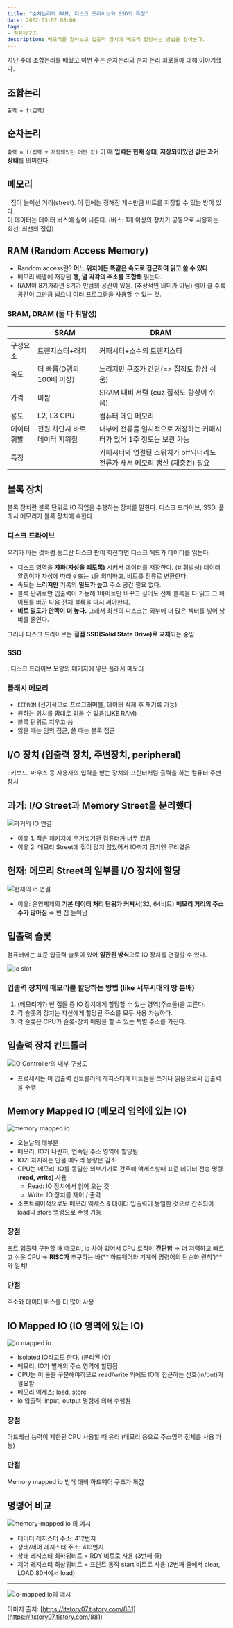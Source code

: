 ```yaml
---
title: "순차논리와 RAM, 디스크 드라이브와 SSD의 특징"
date: 2022-03-02 08:00
tags:
- 컴퓨터구조
description: 메모리를 알아보고 입출력 장치에 메모리 할당하는 방법을 알아본다. 
---
```


지난 주에 조합논리를 배웠고 이번 주는 순차논리와 순차 논리 회로들에 대해 이야기했다.

## 조합논리

`출력 = f(입력)`

## 순차논리

`출력 = f(입력 + 저장돼있던 어떤 값)`
이 때 **입력은 현재 상태**, **저장되어있던 값은 과거 상태**를 의미한다.

## **메모리**

: 집이 늘어선 거리(street). 이 집에는 정해진 개수만큼 비트를 저장할 수 있는 방이 있다.  
이 데이터는 데이터 버스에 실어 나른다. (버스: 1개 이상의 장치가 공동으로 사용하는 회선, 회선의 집합)

## RAM (Random Access Memory)

- Random access란? **어느 위치에든 똑같은 속도로 접근하여 읽고 쓸 수 있다**  
- 메모리 배열에 저장된 **행, 열 각각의 주소를 조합해** 읽는다.
- RAM이 8기가라면 8기가 만큼의 공간이 있음. (추상적인 의미가 아님) 
램이 클 수록 공간이 그만큼 넓으니 여러 프로그램을 사용할 수 있는 것.

### SRAM, DRAM (둘 다 휘발성)

|   | SRAM | DRAM |
|---|------|------|
| 구성요소  | 트랜지스터+래치 | 커패시터+소수의 트랜지스터 |
| 속도   | 더 빠름(D램의 100배 이상)| 느리지만 구조가 간단(=> 집적도 향상 쉬움) |
| 가격  | 비쌈 | SRAM 대비 저렴 (cuz 집적도 향상이 쉬움) |
| 용도  | L2, L3 CPU | 컴퓨터 메인 메모리 |
| 데이터 휘발 | 전원 차단시 바로 데이터 지워짐 | 내부에 전류를 일시적으로 저장하는 커패시터가 있어 1주 정도는 보관 가능 |
| 특징   |  | 커패시터와 연결된 스위치가 off되더라도 전류가 새서 메모리 갱신 (재충전) 필요 |

## 블록 장치

블록 장치란 블록 단위로 IO 작업을 수행하는 장치를 말한다. 
디스크 드라이브, SSD, 플래시 메모리가 블록 장치에 속한다.

### 디스크 드라이브

우리가 아는 것처럼 동그란 디스크 판이 회전하면 디스크 헤드가 데이터를 읽는다.

- 디스크 영역을 **자화(자성을 띄도록)** 시켜서 데이터를 저장한다. (비휘발성) 
데이터 알갱이가 자성에 따라 `0` 또는 `1`을 의미하고, 비트를 전류로 변환한다.
- 속도는 **느리지만** 기록의 **밀도가 높고** 주소 공간 필요 없다.
- 블록 단위로만 입출력이 가능해 1바이트만 바꾸고 싶어도 전체 블록을 다 읽고 그 바이트를 바꾼 다음 전체 블록을 다시 써야한다.
- **비트 밀도가 안쪽이 더 높다.** 그래서 최신의 디스크는 외부에 더 많은 섹터를 넣어 낭비를 줄인다.

그러나 디스크 드라이브는 **점점 SSD(Solid State Drive)로 교체**되는 중임

### SSD

: 디스크 드라이브 모양의 패키지에 넣은 플래시 메모리

### 플래시 메모리

- `EEPROM` (전기적으로 프로그래머블, 데이터 삭제 후 재기록 가능)
- 원하는 위치를 맘대로 읽을 수 있음(LIKE RAM)
- 블록 단위로 지우고 씀
- 읽을 때는 임의 접근, 쓸 때는 블록 접근

## I/O 장치 (입출력 장치, 주변장치, peripheral)

: 키보드, 마우스 등 사용자의 입력을 받는 장치와 프린터처럼 출력을 하는 컴퓨터 주변 장치

## 과거: I/O Street과 Memory Street을 분리했다

![과거의 IO 연결](/images/os/io2.jpg)

- 이유 1. 작은 패키지에 우겨넣기엔 컴퓨터가 너무 컸음
- 이유 2. 메모리 Street에 집이 많지 않았어서 IO까지 담기엔 무리였음

## 현재: 메모리 Street의 일부를 I/O 장치에 할당

![현재의 io 연결](/images/os/io1.jpg)

- 이유: 운영체제의 **기본 데이터 처리 단위가 커져서**(32, 64비트) **메모리 거리의 주소 수가 많아짐** ⇒ 빈 집 늘어남

## 입출력 슬롯

컴퓨터에는 표준 입출력 슬롯이 있어 **일관된 방식**으로 IO 장치를 연결할 수 있다.

![io slot](https://t1.daumcdn.net/cfile/blog/0277363D51C2BBE23B)

### 입출력 장치에 메모리를 할당하는 방법 (like 서부시대의 땅 분배)

1. (메모리가?) 빈 집들 중 IO 장치에게 할당할 수 있는 영역(주소들)을 고른다.
2. 각 슬롯의 장치는 자신에게 할당된 주소를 모두 사용 가능하다.
3. 각 슬롯은 CPU가 슬롯-장치 매핑을 할 수 있는 특별 주소를 가진다.

## 입출력 장치 컨트롤러

![IO Controller의 내부 구성도](/images/os/io4.png)

- 프로세서는 이 입출력 컨트롤러의 레지스터에 비트들을 쓰거나 읽음으로써 입출력을 수행

## Memory Mapped IO (메모리 영역에 있는 IO)

![memory mapped io](/images/os/io5.png)

- 오늘날의 대부분
- 메모리, IO가 나란히, 연속된 주소 영역에 할당됨
- IO가 차지하는 만큼 메모리 용량은 감소
- CPU는 메모리, IO를 동일한 외부기기로 간주해 액세스할때 표준 데이터 전송 명령 (**read, write)** 사용
    - Read: IO 장치에서 읽어 오는 것
    - Write: IO 장치를 제어 / 출력
- 소프트웨어적으로도 메모리 액세스 & 데이터 입출력이 동일한 것으로 간주되어 load나 store 명령으로 수행 가능

### 장점

포트 입출력 구현할 때 메모리, io 차이 없어서 CPU 로직이 **간단함** ⇒ 더 저렴하고 빠르고 쉬운 CPU ⇒ **RISC가** 추구하는 바(**‘하드웨어와 기계어 명령어의 단순화 원칙’)**와 일치!

### 단점

주소와 데이터 버스를 더 많이 사용

## IO Mapped IO (IO 영역에 있는 IO)

![io mapped io](/images/os/io6.png)

- Isolated IO라고도 한다. (분리된 IO)
- 메모리, IO가 별개의 주소 영역에 할당됨
- CPU는 이 둘을 구분해야하므로 read/write 외에도 IO에 접근하는 신호(in/out)가 필요함
- 메모리 액세스: load, store
- io 입출력: input, output 명령에 의해 수행됨

### 장점

어드레싱 능력이 제한된 CPU 사용할 때 유리 (메모리 용으로 주소영역 전체를 사용 가능)

### 단점

Memory mapped io 방식 대비 하드웨어 구조가 복잡

## 명령어 비교

![memory-mapped io 의 예시](/images/os/io7.png)

- 데이터 레지스터 주소: 412번지
- 상태/제어 레지스터 주소: 413번지
- 상태 레지스터 최하위비트 = RDY 비트로 사용 (3번째 줄)
- 제어 레지스터 최상위비트 = 프린트 동작 start 비트로 사용 (2번째 줄에서 clear, LOAD 80H에서 load)

---

![io-mapped io의 예시](/images/os/io3.png)

이미지 출처: [https://itstory07.tistory.com/881](https://itstory07.tistory.com/881)
